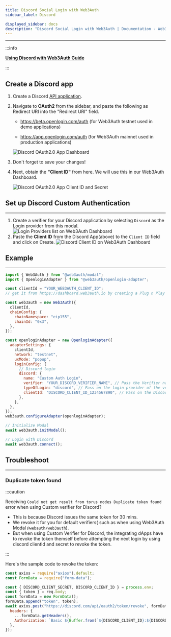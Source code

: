 ```yaml
---
title: Discord Social Login with Web3Auth
sidebar_label: Discord

displayed_sidebar: docs
description: "Discord Social Login with Web3Auth | Documentation - Web3Auth"
---
```


---

:::info

**[Using Discord with Web3Auth Guide](/docs/guides/discord)**

:::

## Create a Discord app

1. Create a Discord [API application](https://discord.com/developers/applications).

2. Navigate to **OAuth2** from the sidebar, and paste the following as Redirect URI into the "Redirect URI" field.

   - https://beta.openlogin.com/auth (for Web3Auth testnet used in demo applications)

   - https://app.openlogin.com/auth (for Web3Auth mainnet used in production applications)

   ![Discord OAuth2.0 App Dashboard](/contents/social-providers/discord/discord-redirect-uri.png)

3. Don't forget to save your changes!

4. Next, obtain the **"Client ID"** from here. We will use this in our Web3Auth Dashboard.

   ![Discord OAuth2.0 App Client ID and Secret](/contents/social-providers/discord/discord-clientid-secret.png)

## Set up Discord Custom Authentication

---

1. Create a verifier for your Discord application by selecting `Discord` as the Login provider from this modal.
   ![Login Providers list on Web3Auth Dashboard](/dashboard/verifiers/login-providers-list.png)
2. Paste the **Client ID** from the Discord App(above) to the `Client ID` field and click on Create.
   ![Discord Client ID on Web3Auth Dashboard](/dashboard/verifiers/discord-verifier.png)

## Example

---

```js
import { Web3Auth } from "@web3auth/modal";
import { OpenloginAdapter } from "@web3auth/openlogin-adapter";

const clientId = "YOUR_WEB3AUTH_CLIENT_ID";
// get it from https://dashboard.web3auth.io by creating a Plug n Play project.

const web3auth = new Web3Auth({
  clientId,
  chainConfig: {
    chainNamespace: "eip155",
    chainId: "0x3",
  },
});

const openloginAdapter = new OpenloginAdapter({
  adapterSettings: {
    clientId,
    network: "testnet",
    uxMode: "popup",
    loginConfig: {
      // Discord login
      discord: {
        name: "Custom Auth Login",
        verifier: "YOUR_DISCORD_VERIFIER_NAME", // Pass the Verifier name here
        typeOfLogin: "discord", // Pass on the login provider of the verifier you've created
        clientId: "DISCORD_CLIENT_ID_1234567890", // Pass on the Discord `Client ID` here
      },
    },
  },
});
web3auth.configureAdapter(openloginAdapter);

// Initialize Modal
await web3auth.initModal();

// Login with Discord
await web3auth.connect();
```

## Troubleshoot

---

### Duplicate token found

:::caution

Receiving `Could not get result from torus nodes Duplicate token found` error when using Custom verifier for Discord?

- This is because Discord issues the same token for 30 mins.
- We revoke it for you for default verifiers( such as when using Web3Auth Modal `@webauth/web3auth`).
- But when using Custom Verifier for Discord, the integrating dApps have to revoke the token themself before attempting the next login by using
  discord clientId and secret to revoke the token.

:::

Here's the sample code to revoke the token:

```js
const axios = require("axios").default;
const FormData = require("form-data");

const { DISCORD_CLIENT_SECRET, DISCORD_CLIENT_ID } = process.env;
const { token } = req.body;
const formData = new FormData();
formData.append("token", token);
await axios.post("https://discord.com/api/oauth2/token/revoke", formData, {
  headers: {
    ...formData.getHeaders(),
    Authorization: `Basic ${Buffer.from(`${DISCORD_CLIENT_ID}:${DISCORD_CLIENT_SECRET}`, "binary").toString("base64")}`,
  },
});
```
